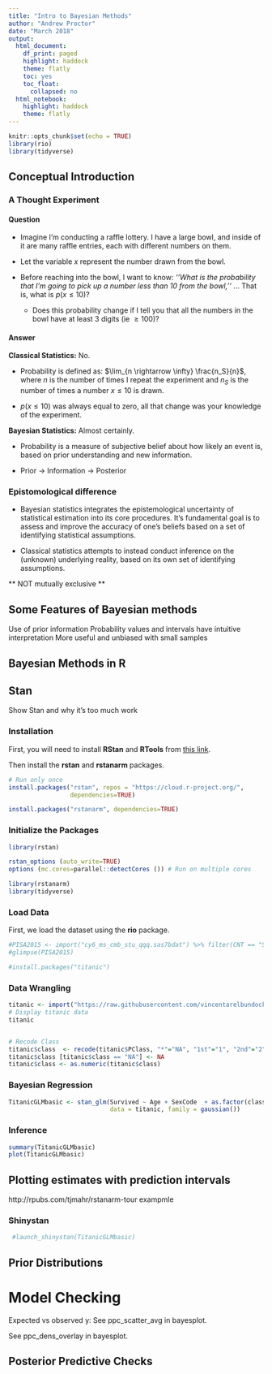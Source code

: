 ```yaml
---
title: "Intro to Bayesian Methods"
author: "Andrew Proctor"
date: "March 2018"
output:
  html_document:
    df_print: paged
    highlight: haddock
    theme: flatly
    toc: yes
    toc_float:
      collapsed: no
  html_notebook:
    highlight: haddock
    theme: flatly
---
```

```r
knitr::opts_chunk$set(echo = TRUE)
library(rio)
library(tidyverse)
```
## Conceptual Introduction

### A Thought Experiment {.tabset}


#### Question

- Imagine I'm conducting a raffle lottery.  I have a large bowl, and inside of 
it are many raffle entries, each with different numbers on them.  
- Let the variable $x$ represent the number drawn from the bowl.  

- Before reaching into the bowl, I want to know: 
    *''What is the probability that I'm going to pick up a number less than 10 from the bowl,''* ...
  That is, what is $p(x \leq 10)$?

  + Does this probability change if I tell you that all the numbers in the bowl 
  have at least 3 digits (ie $\geq 100$)?

#### Answer

**Classical Statistics:** No. 

- Probability is defined as:  $\lim_{n \rightarrow \infty} \frac{n_S}{n}$, 
where $n$ is the number of times I repeat the experiment and $n_S$ is the number 
of times a number $x \leq 10$ is drawn.

- $p(x \leq 10)$ was always equal to zero, all that change was your knowledge of 
the experiment.

**Bayesian Statistics:** Almost certainly. 

-  Probability is a measure of subjective belief about how likely an event is, 
based on prior understanding and new information.
  
  + Prior $\rightarrow$ Information $\rightarrow$ Posterior
    
### Epistomological difference 
- Bayesian statistics integrates the epistemological uncertainty of statistical 
estimation into its core procedures.  It's fundamental goal is to assess and 
improve the accuracy of one's beliefs based on a set of identifying statistical 
assumptions.

- Classical statistics attempts to instead conduct inference on the (unknown) 
underlying reality, based on its own set of identifying assumptions.

** NOT mutually exclusive **

## Some Features of Bayesian methods

Use of prior information
Probability values and intervals have intuitive interpretation
More useful and unbiased with small samples

## Bayesian Methods in R

## Stan

Show Stan and why it's too much work



### Installation

First, you will need to install **RStan** and **RTools** from [this link](https://github.com/stan-dev/rstan/wiki/Installing-RStan-on-Windows).

Then install the **rstan** and **rstanarm** packages.

```r
# Run only once
install.packages("rstan", repos = "https://cloud.r-project.org/", 
                 dependencies=TRUE)

install.packages("rstanarm", dependencies=TRUE)

```

### Initialize the Packages

```r
library(rstan)

rstan_options (auto_write=TRUE)
options (mc.cores=parallel::detectCores ()) # Run on multiple cores

library(rstanarm)
library(tidyverse)

```

### Load Data

First, we load the dataset using the **rio** package.

```r
#PISA2015 <- import("cy6_ms_cmb_stu_qqq.sas7bdat") %>% filter(CNT == "SWE")
#glimpse(PISA2015)

#install.packages("titanic")

```

### Data Wrangling


```r
titanic <- import("https://raw.githubusercontent.com/vincentarelbundock/Rdatasets/master/csv/datasets/Titanic.csv")
# Display titanic data
titanic


# Recode Class
titanic$class  <- recode(titanic$PClass, "*"="NA", "1st"="1", "2nd"="2", "3rd"="3")
titanic$class [titanic$class == "NA"] <- NA
titanic$class <- as.numeric(titanic$class)


```

### Bayesian Regression

```r

TitanicGLMbasic <- stan_glm(Survived ~ Age + SexCode  + as.factor(class), 
                            data = titanic, family = gaussian())


```

### Inference
```r
summary(TitanicGLMbasic)
plot(TitanicGLMbasic)

```

## Plotting estimates with prediction intervals

http://rpubs.com/tjmahr/rstanarm-tour exampmle


### Shinystan
```r
 #launch_shinystan(TitanicGLMbasic)

```

## Prior Distributions

# Model Checking

Expected vs observed y:
See ppc_scatter_avg in bayesplot.

See ppc_dens_overlay in bayesplot.

## Posterior Predictive Checks

##

